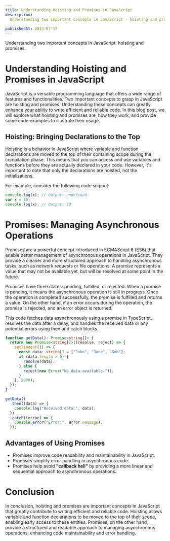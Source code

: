---
title: Understanding Hoisting and Promises in JavaScript
description:
  Understanding two important concepts in JavaScript - hoisting and promises.

publishedAt: 2023-07-17
---

Understanding two important concepts in JavaScript: hoisting and promises.

# Understanding Hoisting and Promises in JavaScript

JavaScript is a versatile programming language that offers a wide range of
features and functionalities. Two important concepts to grasp in JavaScript are
hoisting and promises. Understanding these concepts can greatly enhance your
ability to write efficient and reliable code. In this blog post, we will explore
what hoisting and promises are, how they work, and provide some code examples to
illustrate their usage.

## Hoisting: Bringing Declarations to the Top

Hoisting is a behavior in JavaScript where variable and function declarations
are moved to the top of their containing scope during the compilation phase.
This means that you can access and use variables and functions before they are
actually declared in your code. However, it's important to note that only the
declarations are hoisted, not the initializations.

For example, consider the following code snippet:

```js
console.log(x); // Output: undefined
var x = 10;
console.log(x); // Output: 10
```

# Promises: Managing Asynchronous Operations

Promises are a powerful concept introduced in ECMAScript 6 (ES6) that enable
better management of asynchronous operations in JavaScript. They provide a
cleaner and more structured approach to handling asynchronous tasks, such as
network requests or file operations. A promise represents a value that may not
be available yet, but will be resolved at some point in the future.

Promises have three states: pending, fulfilled, or rejected. When a promise is
pending, it means the asynchronous operation is still in progress. Once the
operation is completed successfully, the promise is fulfilled and returns a
value. On the other hand, if an error occurs during the operation, the promise
is rejected, and an error object is returned.

This code fetches data asynchronously using a promise in TypeScript, resolves
the data after a delay, and handles the received data or any potential errors
using then and catch blocks.

```ts
function getData(): Promise<string[]> {
  return new Promise<string[]>((resolve, reject) => {
    setTimeout(() => {
      const data: string[] = ["John", "Jane", "Bob"];
      if (data.length > 0) {
        resolve(data);
      } else {
        reject(new Error("No data available."));
      }
    }, 2000);
  });
}

getData()
  .then((data) => {
    console.log("Received data:", data);
  })
  .catch((error) => {
    console.error("Error:", error.message);
  });
```

## Advantages of Using Promises

- Promises improve code readability and maintainability in JavaScript.
- Promises simplify error handling in asynchronous code.
- Promises help avoid <strong>"callback hell"</strong> by providing a more
  linear and sequential approach to asynchronous operations.

# Conclusion

In conclusion, hoisting and promises are important concepts in JavaScript that
greatly contribute to writing efficient and reliable code. Hoisting allows
variable and function declarations to be moved to the top of their scope,
enabling early access to these entities. Promises, on the other hand, provide a
structured and readable approach to managing asynchronous operations, enhancing
code maintainability and error handling.
